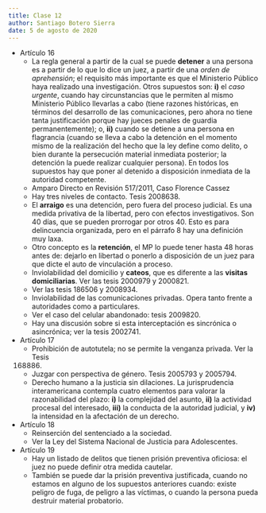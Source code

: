 ```yaml
---
title: Clase 12
author: Santiago Botero Sierra
date: 5 de agosto de 2020
---
```


+ Artículo 16
	- La regla general a partir de la cual se puede **detener** a una persona es
		a partir de lo que lo dice un juez, a partir de una *orden de
		aprehensión*; el requisito más importante es que el Ministerio Público
		haya realizado una investigación. Otros supuestos son: **i)** el *caso
		urgente*, cuando hay circunstancias que le permiten al mismo Ministerio
		Público llevarlas a cabo (tiene razones históricas, en términos del
		desarrollo de las comunicaciones, pero ahora no tiene tanta
		justificación porque hay jueces penales de guardia permanentemente); o,
		**ii)** cuando se detiene a una persona en flagrancia (cuando se lleva a
		cabo la detención en el momento mismo de la realización del hecho que la
		ley define como delito, o bien durante la persecución material inmediata
		posterior; la detención la puede realizar cualquier persona). En todos
		los supuestos hay que poner al detenido a disposición inmediata de la
		autoridad competente.
	- Amparo Directo en Revisión 517/2011, Caso Florence Cassez
	- Hay tres niveles de contacto. Tesis 2008638.
	- El **arraigo**  es una detención, pero fuera del proceso judicial. Es una
		medida privativa de la libertad, pero con efectos investigativos. Son
		40 días, que se pueden prorrogar por otros 40. Esto es para delincuencia
		organizada, pero en el párrafo 8 hay una definición muy laxa.
	- Otro concepto es la **retención**, el MP lo puede tener hasta 48 horas
		antes de: dejarlo en libertad o ponerlo a disposición de un juez para
		que dicte el auto de vinculación a proceso.
	- Inviolabilidad del domicilio y **cateos**, que es diferente a las
		**visitas domiciliarias**. Ver las tesis 2000979 y 2000821.
	- Ver las tesis 186506 y 2008934.
	- Inviolabilidad de las comunicaciones privadas. Opera tanto frente a
		autoridades como a particulares.
	- Ver el caso del celular abandonado: tesis 2009820.
	- Hay una discusión sobre si esta interceptación es sincrónica o
		asincrónica; ver la tesis 2002741.

+ Artículo 17
	- Prohibición de autotutela; no se permite la venganza privada. Ver la Tesis
		168886.
	- Juzgar con perspectiva de género. Tesis 2005793 y 2005794.
	- Derecho humano a la justicia sin dilaciones. La jurisprudencia 
		interamericana contempla cuatro elementos para valorar la razonabilidad
		del plazo: **i)** la complejidad del asunto, **ii)** la actividad
		procesal del interesado, **iii)** la conducta de la autoridad judicial,
		y **iv)** la intensidad en la afectación de un derecho.

+ Artículo 18
	- Reinserción del sentenciado a la sociedad.
	- Ver la Ley del Sistema Nacional de Justicia para Adolescentes.

+ Artículo 19
	- Hay un listado de delitos que tienen prisión preventiva oficiosa: el juez
		no puede definir otra medida cautelar.
	- También se puede dar la prisión preventiva justificada, cuando no estamos
		en alguno de los supuestos anteriores cuando: existe peligro de fuga,
		de peligro a las víctimas, o cuando la persona pueda destruir material
		probatorio.

